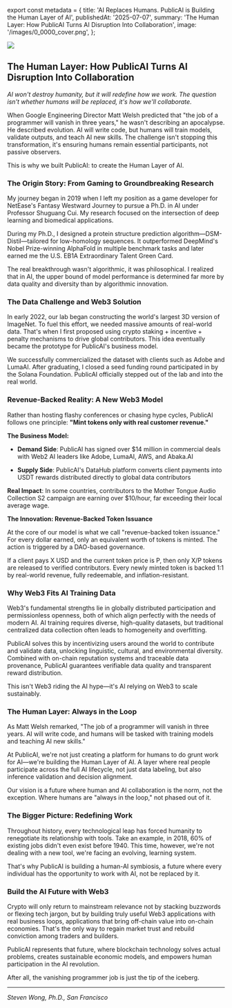 ﻿export const metadata = {
  title: 'AI Replaces Humans. PublicAI is Building the Human Layer of AI',
  publishedAt: '2025-07-07',
  summary:
    'The Human Layer: How PublicAI Turns AI Disruption Into Collaboration',
  image: '/images/0_0000_cover.png',
};

![](/images/0_0000.png)

## The Human Layer: How PublicAI Turns AI Disruption Into Collaboration

_AI won't destroy humanity, but it will redefine how we work. The question isn't whether humans will be replaced, it's how we'll collaborate._

When Google Engineering Director Matt Welsh predicted that "the job of a programmer will vanish in three years," he wasn't describing an apocalypse. He described evolution. AI will write code, but humans will train models, validate outputs, and teach AI new skills. The challenge isn't stopping this transformation, it's ensuring humans remain essential participants, not passive observers.

This is why we built PublicAI: to create the Human Layer of AI.

### The Origin Story: From Gaming to Groundbreaking Research

My journey began in 2019 when I left my position as a game developer for NetEase's Fantasy Westward Journey to pursue a Ph.D. in AI under Professor Shuguang Cui. My research focused on the intersection of deep learning and biomedical applications.

During my Ph.D., I designed a protein structure prediction algorithm—DSM-Distil—tailored for low-homology sequences. It outperformed DeepMind's Nobel Prize-winning AlphaFold in multiple benchmark tasks and later earned me the U.S. EB1A Extraordinary Talent Green Card.

The real breakthrough wasn't algorithmic, it was philosophical. I realized that in AI, the upper bound of model performance is determined far more by data quality and diversity than by algorithmic innovation.

### The Data Challenge and Web3 Solution

In early 2022, our lab began constructing the world's largest 3D version of ImageNet. To fuel this effort, we needed massive amounts of real-world data. That's when I first proposed using crypto staking + incentive + penalty mechanisms to drive global contributors. This idea eventually became the prototype for PublicAI's business model.

We successfully commercialized the dataset with clients such as Adobe and LumaAI. After graduating, I closed a seed funding round participated in by the Solana Foundation. PublicAI officially stepped out of the lab and into the real world.

### Revenue-Backed Reality: A New Web3 Model

Rather than hosting flashy conferences or chasing hype cycles, PublicAI follows one principle: **"Mint tokens only with real customer revenue."**

**The Business Model:**

- **Demand Side**: PublicAI has signed over $14 million in commercial deals with Web2 AI leaders like Adobe, LumaAI, AWS, and Abaka.AI

- **Supply Side**: PublicAI's DataHub platform converts client payments into USDT rewards distributed directly to global data contributors

**Real Impact**: In some countries, contributors to the Mother Tongue Audio Collection S2 campaign are earning over $10/hour, far exceeding their local average wage.

**The Innovation: Revenue-Backed Token Issuance**

At the core of our model is what we call "revenue-backed token issuance." For every dollar earned, only an equivalent worth of tokens is minted. The action is triggered by a DAO-based governance.

If a client pays X USD and the current token price is P, then only X/P tokens are released to verified contributors. Every newly minted token is backed 1:1 by real-world revenue, fully redeemable, and inflation-resistant.

### Why Web3 Fits AI Training Data

Web3's fundamental strengths lie in globally distributed participation and permissionless openness, both of which align perfectly with the needs of modern AI. AI training requires diverse, high-quality datasets, but traditional centralized data collection often leads to homogeneity and overfitting.

PublicAI solves this by incentivizing users around the world to contribute and validate data, unlocking linguistic, cultural, and environmental diversity. Combined with on-chain reputation systems and traceable data provenance, PublicAI guarantees verifiable data quality and transparent reward distribution.

This isn't Web3 riding the AI hype—it's AI relying on Web3 to scale sustainably.

### The Human Layer: Always in the Loop

As Matt Welsh remarked, "The job of a programmer will vanish in three years. AI will write code, and humans will be tasked with training models and teaching AI new skills."

At PublicAI, we're not just creating a platform for humans to do grunt work for AI—we're building the Human Layer of AI. A layer where real people participate across the full AI lifecycle, not just data labeling, but also inference validation and decision alignment.

Our vision is a future where human and AI collaboration is the norm, not the exception. Where humans are "always in the loop," not phased out of it.

### The Bigger Picture: Redefining Work

Throughout history, every technological leap has forced humanity to renegotiate its relationship with tools. Take an example, in 2018, 60% of existing jobs didn't even exist before 1940. This time, however, we're not dealing with a new tool, we're facing an evolving, learning system.

That's why PublicAI is building a human-AI symbiosis, a future where every individual has the opportunity to work with AI, not be replaced by it.

### Build the AI Future with Web3

Crypto will only return to mainstream relevance not by stacking buzzwords or flexing tech jargon, but by building truly useful Web3 applications with real business loops, applications that bring off-chain value into on-chain economies. That's the only way to regain market trust and rebuild conviction among traders and builders.

PublicAI represents that future, where blockchain technology solves actual problems, creates sustainable economic models, and empowers human participation in the AI revolution.

After all, the vanishing programmer job is just the tip of the iceberg.

---

_Steven Wong, Ph.D., San Francisco_
